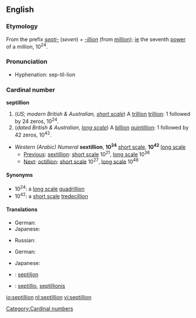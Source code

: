 {{see|Septillion}}
==English==

===Etymology===
From the prefix ''[[septi-]]'' (''seven'') + ''[[-illion]]'' (from [[million]]); [[ie]] the seventh [[power]] of a million, 10<sup>24</sup>.

===Pronunciation===
{{rfap}}
* Hyphenation: sep-til-lion
*: {{rhymes|ɪljən}}

===Cardinal number===
'''septillion'''

# (''US; modern British & Australian, [[w:Long and short scales|short scale]]'') A [[trillion]] [[trillion]]: 1 followed by 24 zeros, 10<sup>24</sup>.
# (''dated British & Australian, [[w:Long and short scales|long scale]]'') A [[billion]] [[quintillion]]: 1 followed by 42 zeros, 10<sup>42</sup>.

* ''Western (Arabic) Numeral'' '''sextillion''', '''10<sup>24</sup>''' [[w:Long and short scales|short scale]], '''10<sup>42</sup>''' [[w:Long and short scales|long scale]]
** [[Previous]]: [[sextillion]]: [[w:Long and short scales|short scale]] 10<sup>21</sup>, [[w:Long and short scales|long scale]] 10<sup>36</sup>
** [[Next]]: [[octillion]]: [[w:Long and short scales|short scale]] 10<sup>27</sup>, [[w:Long and short scales|long scale]] 10<sup>48</sup>

====Synonyms====
* 10<sup>24</sup>: a [[w:Long and short scales|long scale]] [[quadrillion]]
* 10<sup>42</sup>: a [[w:Long and short scales|short scale]] [[tredecillion]]

====Translations====
{{trans-top|a trillion trillion, 10<sup>24</sup>}}
* German: {{t+|de|Quadrillion|f}}
* Japanese: {{t-|ja|一秭|tr=isshi|sc=Jpan}}
{{trans-mid}}
* Russian: {{t-|ru|септиллион|m|tr=septillión|sc=Cyrl}}
{{trans-bottom}}

{{trans-top|a billion quintillion, 10<sup>42</sup>}}
* German: {{t+|de|Septillion|f}}
{{trans-mid}}
* Japanese: {{t-|ja|百正|tr=hyaku-sei|sc=Jpan}}
{{trans-bottom}}

{{checktrans}}
* {{ttbc|Estonian}}: [[septiljon]]
* {{ttbc|Latin}}: [[septillio]], [[septillionis]]

[[Category:Cardinal numbers]]

[[io:septillion]]
[[nl:septillion]]
[[vi:septillion]]